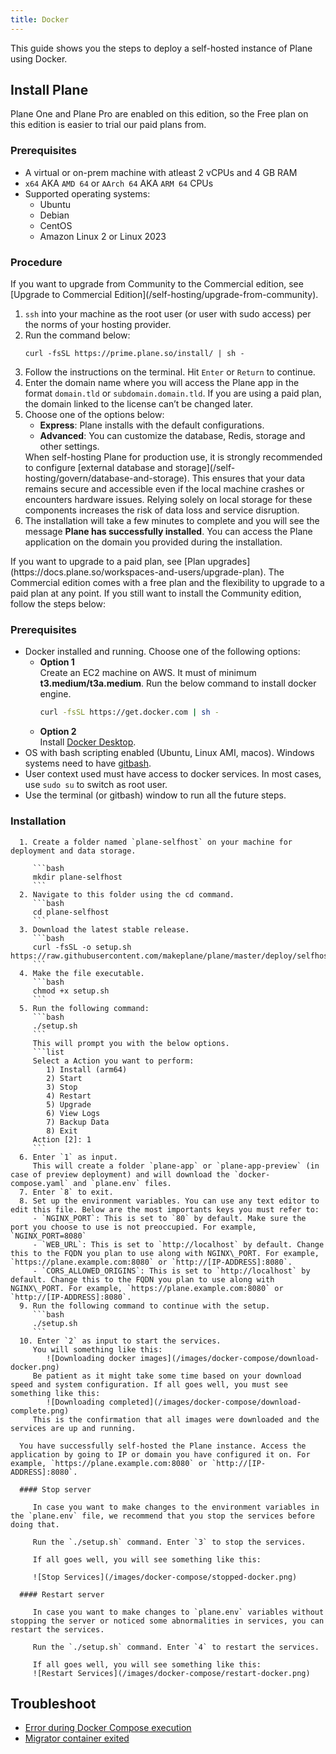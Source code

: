 ```yaml
---
title: Docker
---
```


This guide shows you the steps to deploy a self-hosted instance of Plane using Docker.

## Install Plane
Plane One and Plane Pro are enabled on this edition, so the Free plan on this edition is easier to trial our paid plans from.

### Prerequisites

   - A virtual or on-prem machine with atleast 2 vCPUs and 4 GB RAM
   - `x64` AKA `AMD 64` or `AArch 64` AKA `ARM 64` CPUs
   - Supported operating systems:
      - Ubuntu
      - Debian
      - CentOS
      - Amazon Linux 2 or Linux 2023

### Procedure

   <Tip>
   If you want to upgrade from Community to the Commercial edition, see [Upgrade to Commercial Edition](/self-hosting/upgrade-from-community).
   </Tip>

   1. `ssh` into your machine as the root user (or user with sudo access) per the norms of your hosting provider.
   2. Run the command below:  
      ```
      curl -fsSL https://prime.plane.so/install/ | sh -
      ```
   3. Follow the instructions on the terminal. Hit `Enter` or `Return` to continue.
   4. Enter the domain name where you will access the Plane app in the format `domain.tld` or `subdomain.domain.tld`. If you are using a paid plan, the domain linked to the license can’t be changed later.
   5. Choose one of the options below:
      - **Express**: Plane installs with the default configurations.
      - **Advanced**: You can customize the database, Redis, storage  and other settings.
      <Warning>
      When self-hosting Plane for production use, it is strongly recommended to configure [external database and storage](/self-hosting/govern/database-and-storage). This ensures that your data remains secure and accessible even if the local machine crashes or encounters hardware issues. Relying solely on local storage for these components increases the risk of data loss and service disruption.
      </Warning>
   6. The installation will take a few minutes to complete and you will see the message **Plane has successfully installed**. You can access the Plane application on the domain you provided during the installation. 
   
<Tip>
If you want to upgrade to a paid plan, see [Plan upgrades](https://docs.plane.so/workspaces-and-users/upgrade-plan).
</Tip>

<Accordion title="Install Community Edition ">
  The Commercial edition comes with a free plan and the flexibility to upgrade to a paid plan at any point. If you still want to install the Community edition, follow the steps below:

   ### Prerequisites

   -   Docker installed and running. Choose one of the following options:
         - **Option 1**  
         Create an EC2 machine on AWS. It must of minimum **t3.medium/t3a.medium**. Run the below command to install docker engine.  
            ```bash 
            curl -fsSL https://get.docker.com | sh -
            ```
         - **Option 2**  
         Install [Docker Desktop](https://www.docker.com/products/docker-desktop/).
   -   OS with bash scripting enabled (Ubuntu, Linux AMI, macos). Windows systems need to have [gitbash](https://git-scm.com/download/win).
   -   User context used must have access to docker services. In most cases, use `sudo su` to switch as root user.
   -   Use the terminal (or gitbash) window to run all the future steps.

   ### Installation
      1. Create a folder named `plane-selfhost` on your machine for deployment and data storage. 
            
         ```bash 
         mkdir plane-selfhost
         ```
      2. Navigate to this folder using the cd command.
         ```bash 
         cd plane-selfhost
         ```
      3. Download the latest stable release.
         ```bash 
         curl -fsSL -o setup.sh https://raw.githubusercontent.com/makeplane/plane/master/deploy/selfhost/install.sh
         ```
      4. Make the file executable.
         ```bash
         chmod +x setup.sh
         ```
      5. Run the following command:
         ```bash
         ./setup.sh
         ```
         This will prompt you with the below options.
         ```list
         Select a Action you want to perform:
            1) Install (arm64)
            2) Start
            3) Stop
            4) Restart
            5) Upgrade
            6) View Logs
            7) Backup Data
            8) Exit
         Action [2]: 1
         ```
      6. Enter `1` as input. 
         This will create a folder `plane-app` or `plane-app-preview` (in case of preview deployment) and will download the `docker-compose.yaml` and `plane.env` files.
      7. Enter `8` to exit.
      8. Set up the environment variables. You can use any text editor to edit this file. Below are the most importants keys you must refer to:
         - `NGINX_PORT`: This is set to `80` by default. Make sure the port you choose to use is not preoccupied. For example, `NGINX_PORT=8080`
         - `WEB_URL`: This is set to `http://localhost` by default. Change this to the FQDN you plan to use along with NGINX\_PORT. For example,  `https://plane.example.com:8080` or `http://[IP-ADDRESS]:8080`.
         - `CORS_ALLOWED_ORIGINS`: This is set to `http://localhost` by default. Change this to the FQDN you plan to use along with NGINX\_PORT. For example, `https://plane.example.com:8080` or `http://[IP-ADDRESS]:8080`.
      9. Run the following command to continue with the setup.
         ```bash
         ./setup.sh
         ```
      10. Enter `2` as input to start the services.
         You will something like this:  
            ![Downloading docker images](/images/docker-compose/download-docker.png)
         Be patient as it might take some time based on your download speed and system configuration. If all goes well, you must see something like this:
            ![Downloading completed](/images/docker-compose/download-complete.png)
         This is the confirmation that all images were downloaded and the services are up and running.

      You have successfully self-hosted the Plane instance. Access the application by going to IP or domain you have configured it on. For example, `https://plane.example.com:8080` or `http://[IP-ADDRESS]:8080`.

      #### Stop server

         In case you want to make changes to the environment variables in the `plane.env` file, we recommend that you stop the services before doing that.

         Run the `./setup.sh` command. Enter `3` to stop the services.

         If all goes well, you will see something like this:

         ![Stop Services](/images/docker-compose/stopped-docker.png)

      #### Restart server

         In case you want to make changes to `plane.env` variables without stopping the server or noticed some abnormalities in services, you can restart the services.

         Run the `./setup.sh` command. Enter `4` to restart the services.

         If all goes well, you will see something like this:
         ![Restart Services](/images/docker-compose/restart-docker.png)
</Accordion>

## Troubleshoot
- [Error during Docker Compose execution](/self-hosting/troubleshoot/installation-errors#error-during-docker-compose-execution)
- [Migrator container exited](/self-hosting/troubleshoot/installation-errors#migrator-container-exited)